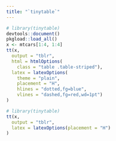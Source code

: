 ```yaml
---
title: "`tinytable`"
---
```


```r
# library(tinytable)
devtools::document()
pkgload::load_all()
x <- mtcars[1:4, 1:4]
tt(x,
  output = "tblr",
  html = htmlOptions(
    class = "table .table-striped"),
  latex = latexOptions(
    theme = "plain",
    placement = "H",
    hlines = "dotted,fg=blue",
    vlines = "dashed,fg=red,wd=1pt")
)
```

```r
# library(tinytable)
tt(x,
  output = "tblr",
  latex = latexOptions(placement = "H")
)
```
